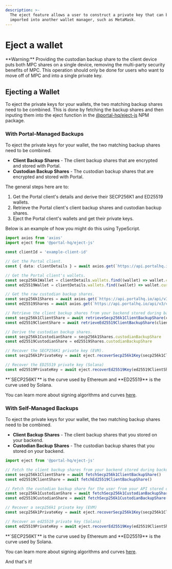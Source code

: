 ```yaml
---
description: >-
  The eject feature allows a user to construct a private key that can be
  imported into another wallet manager, such as MetaMask.
---
```


# Eject a wallet

<Danger>
**Warning:** Providing the custodian backup share to the client device puts both MPC shares on a single device, removing the multi-party security benefits of MPC. This operation should only be done for users who want to move off of MPC and into a single private key.
</Note>

## Ejecting a Wallet

To eject the private keys for your wallets, the two matching backup shares need to be combined. This is done by fetching the backup shares and then inputing them into the eject function in the [@portal-hq/eject-js](https://github.com/portal-hq/eject-js#readme) NPM package.

### With Portal-Managed Backups

To eject the private keys for your wallet, the two matching backup shares need to be combined.

* **Client Backup Shares** - The client backup shares that are encrypted and stored with Portal.
* **Custodian Backup Shares** - The custodian backup shares that are encrypted and stored with Portal.

The general steps here are to:

1. Get the Portal client's details and derive their SECP256K1 and ED25519 wallets.
2. Retrieve the Portal client's client backup shares and custodian backup shares.
3. Eject the Portal client's wallets and get their private keys.

Below is an example of how you might do this using TypeScript.

```typescript
import axios from 'axios'
import eject from '@portal-hq/eject-js'

const clientId = 'example-client-id'

// Get the Portal client.
const { data: clientDetails } = await axios.get(`https://api.portalhq.io/api/v3/custodians/me/clients/${clientId}`)

// Get the Portal client's wallets.
const secp256k1Wallet = clientDetails.wallets.find((wallet) => wallet.curve === 'SECP256K1')
const ed25519Wallet = clientDetails.wallets.find((wallet) => wallet.curve === 'ED25519')

// Get the raw custodian backup shares.
const secp256k1Shares = await axios.get(`https://api.portalhq.io/api/v3/custodians/me/clients/${clientId}/wallets/${secp256k1Wallet.id}/ejectable-backup-shares`)
const ed25519Shares = await axios.get(`https://api.portalhq.io/api/v3/custodians/me/clients/${clientId}/wallets/${secp256k1Wallet.id}/ejectable-backup-shares`)

// Retrieve the client backup shares from your backend stored during backup.
const secp256k1ClientShare = await retrieveSecp256k1ClientBackupShare(clientId)
const ed25519ClientShare = await retrieveEd25519ClientBackupShare(clientId)

// Derive the custodian backup shares.
const secp256k1CustodianShare = secp256k1Shares.custodianBackupShare
const ed25519CustodianShare = ed25519Shares.custodianBackupShare

// Recover the SECP256K1 private key (EVM).
const secp256k1PrivateKey = await eject.recoverSecp256k1Key(secp256k1ClientShare, secp256k1CustodianShare)

// Recover the ED25519 private key (Solana)
const ed25519PrivateKey = await eject.recoverEd25519Key(ed25519ClientShare, ed25519CustodianShare)
```

<Note>
**`SECP256K1`** is the curve used by Ethereum and **ED25519** is the curve used by Solana.

You can learn more about signing algorithms and curves [here](http://ethanfast.com/top-crypto.html).
</Note>

### With Self-Managed Backups

To eject the private keys for your wallet, the two matching backup shares need to be combined.

* **Client Backup Shares** - The client backup shares that you stored on your backend.
* **Custodian Backup Shares** - The custodian backup shares that you stored on your backend.

```javascript
import eject from '@portal-hq/eject-js'

// Fetch the client backup shares from your backend stored during backup.
const secp256k1ClientShare = await fetchSecp256k1ClientBackupShare()
const ed25519ClientShare = await fetchEd25519ClientBackupShare()

// Fetch the custodian backup share for the user from your API stored during backup.
const secp256k1CustodianShare = await fetchSecp256k1CustodianBackupShare()
const ed25519CustodianShare = await fetchSecp256k1CustodianBackupShare()

// Recover a secp256k1 private key (EVM)
const secp256k1PrivateKey = await eject.recoverSecp256k1Key(secp256k1ClientShare, secp256k1CustodianShare)

// Recover an ed25519 private key (Solana)
const ed25519PrivateKey = await eject.recoverEd25519Key(ed25519ClientShare, ed25519CustodianShare)
```

<Note>
**`SECP256K1`** is the curve used by Ethereum and **ED25519** is the curve used by Solana.

You can learn more about signing algorithms and curves [here](http://ethanfast.com/top-crypto.html).
</Note>

And that's it!
